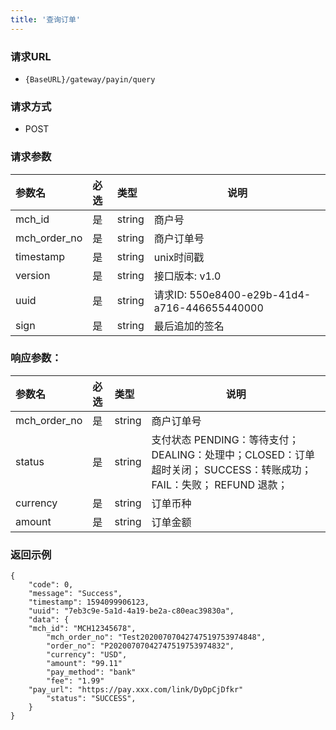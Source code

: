 ```yaml
---
title: '查询订单'
---
```


### 请求URL

- `{BaseURL}/gateway/payin/query`

### 请求方式
- POST

### 请求参数


|参数名|必选|类型|说明|
|:----    |:---|:----- |-----   |
|mch_id |是  |string |商户号   |
|mch_order_no |是  |string | 商户订单号   |
|timestamp |是  |string | unix时间戳  |
|version |是  |string | 接口版本: v1.0 |
|uuid  | 是  | string   | 请求ID: 550e8400-e29b-41d4-a716-446655440000 |
|sign |是  |string | 最后追加的签名 |

### 响应参数：

|参数名|必选|类型| 说明                                 |
|:----    |:---|:----- |------------------------------------|
|mch_order_no |是  |string | 商户订单号                              |
|status |是  |string | 支付状态  PENDING：等待支付； DEALING：处理中；CLOSED：订单超时关闭； SUCCESS：转账成功；FAIL：失败； REFUND 退款；|
|currency |是  |string | 订单币种                               |
|amount |是  |string | 订单金额                               |

### 返回示例

```
{
	"code": 0,
	"message": "Success",
	"timestamp": 1594099906123,
	"uuid": "7eb3c9e-5a1d-4a19-be2a-c80eac39830a",
	"data": {
    "mch_id": "MCH12345678",
		"mch_order_no": "Test20200707042747519753974848",
		"order_no": "P20200707042747519753974832",
		"currency": "USD",
		"amount": "99.11"
		"pay_method": "bank"
		"fee": "1.99"
    "pay_url": "https://pay.xxx.com/link/DyDpCjDfkr"
		"status": "SUCCESS",
	}
}
```